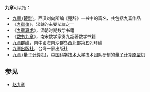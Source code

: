 '''九章'''可以指：

*[[九章_(楚辞)|九章 (楚辞)]]，西汉刘向所编《楚辞》一书中的篇名，共包括九篇作品
*《[[九章律|九章律]]》，汉朝的主要法律之一
*《[[九章算术|九章算术]]》，汉朝时期数学书籍
*《[[数书九章|数书九章]]》，南宋数学家秦九韶著数学书籍
*[[九章群礁|九章群礁]]，南中國海南沙群岛西北部第五列环礁
*[[九章出版社|九章出版社]]，台湾一家出版社
*[[九章_(量子计算机)|九章 (量子计算机)]]，[[中国科学技术大学|中国科学技术大学]]技术团队研制的[[量子计算机|量子计算原型机]]

==参见==
*[[赵九章|赵九章]]

{{Disambig|Cat=二字消歧义}}
